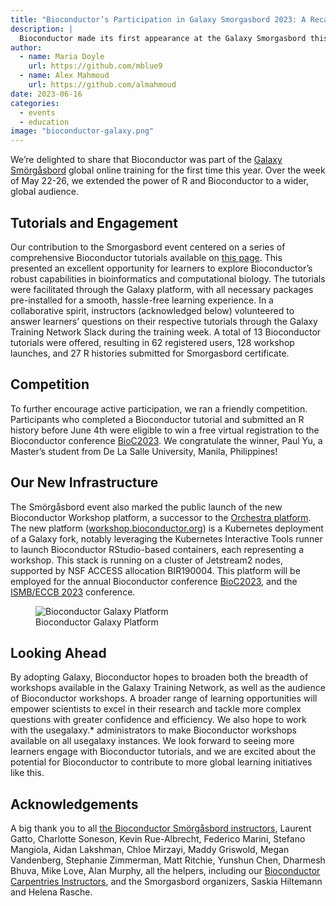 ```yaml
---
title: "Bioconductor’s Participation in Galaxy Smorgasbord 2023: A Recap"
description: |
  Bioconductor made its first appearance at the Galaxy Smorgasbord this year. This post provides a summary of our successful participation.
author:
  - name: Maria Doyle
    url: https://github.com/mblue9
  - name: Alex Mahmoud
    url: https://github.com/almahmoud
date: 2023-06-16
categories:
  - events
  - education
image: "bioconductor-galaxy.png"
---
```


We're delighted to share that Bioconductor was part of the [Galaxy Smörgåsbord](https://gallantries.github.io/video-library/events/smorgasbord3/) global online training for the first time this year. Over the week of May 22-26, we extended the power of R and Bioconductor to a wider, global audience.

## Tutorials and Engagement

Our contribution to the Smorgasbord event centered on a series of comprehensive Bioconductor tutorials available on [this page](https://gallantries.github.io/video-library/modules/bioconductor). This presented an excellent opportunity for learners to explore Bioconductor's robust capabilities in bioinformatics and computational biology. The tutorials were facilitated through the Galaxy platform, with all necessary packages pre-installed for a smooth, hassle-free learning experience. In a collaborative spirit, instructors (acknowledged below) volunteered to answer learners' questions on their respective tutorials through the Galaxy Training Network Slack during the training week. A total of 13 Bioconductor tutorials were offered, resulting in 62 registered users, 128 workshop launches, and 27 R histories submitted for Smorgasbord certificate.

## Competition

To further encourage active participation, we ran a friendly competition. Participants who completed a Bioconductor tutorial and submitted an R history before June 4th were eligible to win a free virtual registration to the Bioconductor conference [BioC2023](https://bioc2023.bioconductor.org/). We congratulate the winner, Paul Yu, a Master's student from De La Salle University, Manila, Philippines!

## Our New Infrastructure

The Smörgåsbord event also marked the public launch of the new Bioconductor Workshop platform, a successor to the [Orchestra platform](https://github.com/seandavi/Orchestra). The new platform ([workshop.bioconductor.org](https://workshop.bioconductor.org/)) is a Kubernetes deployment of a Galaxy fork, notably leveraging the Kubernetes Interactive Tools runner to launch Bioconductor RStudio-based containers, each representing a workshop. This stack is running on a cluster of Jetstream2 nodes, supported by NSF ACCESS allocation BIR190004. This platform will be employed for the annual Bioconductor conference [BioC2023](https://bioc2023.bioconductor.org/), and the [ISMB/ECCB 2023](https://www.iscb.org/ismbeccb2023) conference.

![Bioconductor Galaxy Platform](bioconductor-galaxy.png)

## Looking Ahead

By adopting Galaxy, Bioconductor hopes to broaden both the breadth of workshops available in the Galaxy Training Network, as well as the audience of Bioconductor workshops. A broader range of learning opportunities will empower scientists to excel in their research and tackle more complex questions with greater confidence and efficiency. We also hope to work with the usegalaxy.* administrators to make Bioconductor workshops available on all usegalaxy instances. We look forward to seeing more learners engage with Bioconductor tutorials, and we are excited about the potential for Bioconductor to contribute to more global learning initiatives like this.


## Acknowledgements

A big thank you to all [the Bioconductor Smörgåsbord instructors](https://gallantries.github.io/video-library/modules/bioconductor), Laurent Gatto, Charlotte Soneson, Kevin Rue-Albrecht, Federico Marini, Stefano Mangiola, Aidan Lakshman, Chloe Mirzayi, Maddy Griswold, Megan Vandenberg, Stephanie Zimmerman, Matt Ritchie, Yunshun Chen, Dharmesh Bhuva, Mike Love, Alan Murphy, all the helpers, including our [Bioconductor Carpentries Instructors](https://bioconductor.github.io/biocblog/posts/2023-02-24-carpentries-update/), and the Smorgasbord organizers, Saskia Hiltemann and Helena Rasche.

